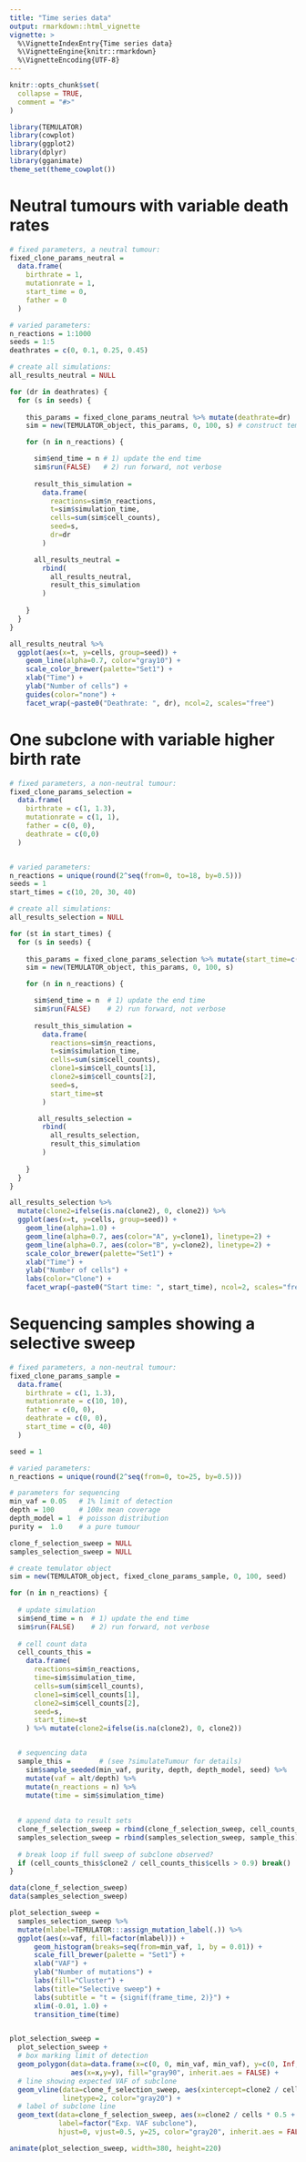 ```yaml
---
title: "Time series data"
output: rmarkdown::html_vignette
vignette: >
  %\VignetteIndexEntry{Time series data}
  %\VignetteEngine{knitr::rmarkdown}
  %\VignetteEncoding{UTF-8}
---
```


```r
knitr::opts_chunk$set(
  collapse = TRUE,
  comment = "#>"
)
```


```r
library(TEMULATOR)
library(cowplot)
library(ggplot2)
library(dplyr)
library(gganimate)
theme_set(theme_cowplot())
```


# Neutral tumours with variable death rates

```r
# fixed parameters, a neutral tumour:
fixed_clone_params_neutral = 
  data.frame(
    birthrate = 1,
    mutationrate = 1,
    start_time = 0,
    father = 0
  )

# varied parameters:
n_reactions = 1:1000
seeds = 1:5
deathrates = c(0, 0.1, 0.25, 0.45)
```


```r
# create all simulations:
all_results_neutral = NULL

for (dr in deathrates) {
  for (s in seeds) {
    
    this_params = fixed_clone_params_neutral %>% mutate(deathrate=dr)
    sim = new(TEMULATOR_object, this_params, 0, 100, s) # construct temulator object

    for (n in n_reactions) {

      sim$end_time = n # 1) update the end time
      sim$run(FALSE)   # 2) run forward, not verbose
      
      result_this_simulation =
        data.frame(
          reactions=sim$n_reactions,
          t=sim$simulation_time,
          cells=sum(sim$cell_counts),
          seed=s,
          dr=dr
        )

      all_results_neutral = 
        rbind(
          all_results_neutral, 
          result_this_simulation
        )
      
    }
  }
}
```


```r
all_results_neutral %>% 
  ggplot(aes(x=t, y=cells, group=seed)) + 
    geom_line(alpha=0.7, color="gray10") + 
    scale_color_brewer(palette="Set1") + 
    xlab("Time") + 
    ylab("Number of cells") + 
    guides(color="none") +
    facet_wrap(~paste0("Deathrate: ", dr), ncol=2, scales="free")
```


# One subclone with variable higher birth rate

```r
# fixed parameters, a non-neutral tumour:
fixed_clone_params_selection = 
  data.frame(
    birthrate = c(1, 1.3),
    mutationrate = c(1, 1),
    father = c(0, 0),
    deathrate = c(0,0)
  )


# varied parameters:
n_reactions = unique(round(2^seq(from=0, to=18, by=0.5)))
seeds = 1
start_times = c(10, 20, 30, 40)
```


```r
# create all simulations:
all_results_selection = NULL

for (st in start_times) {
  for (s in seeds) {
    
    this_params = fixed_clone_params_selection %>% mutate(start_time=c(0, st))
    sim = new(TEMULATOR_object, this_params, 0, 100, s)

    for (n in n_reactions) {

      sim$end_time = n  # 1) update the end time
      sim$run(FALSE)    # 2) run forward, not verbose
      
      result_this_simulation =
        data.frame(
          reactions=sim$n_reactions,
          t=sim$simulation_time,
          cells=sum(sim$cell_counts),
          clone1=sim$cell_counts[1],
          clone2=sim$cell_counts[2],
          seed=s,
          start_time=st
        )

       all_results_selection = 
        rbind(
          all_results_selection, 
          result_this_simulation
        )
       
    }
  }
}
```



```r
all_results_selection %>% 
  mutate(clone2=ifelse(is.na(clone2), 0, clone2)) %>%
  ggplot(aes(x=t, y=cells, group=seed)) + 
    geom_line(alpha=1.0) + 
    geom_line(alpha=0.7, aes(color="A", y=clone1), linetype=2) + 
    geom_line(alpha=0.7, aes(color="B", y=clone2), linetype=2) + 
    scale_color_brewer(palette="Set1") + 
    xlab("Time") + 
    ylab("Number of cells") + 
    labs(color="Clone") +
    facet_wrap(~paste0("Start time: ", start_time), ncol=2, scales="free")
```


# Sequencing samples showing a selective sweep 

```r
# fixed parameters, a non-neutral tumour:
fixed_clone_params_sample = 
  data.frame(
    birthrate = c(1, 1.3),
    mutationrate = c(10, 10),
    father = c(0, 0),
    deathrate = c(0, 0),
    start_time = c(0, 40)
  )

seed = 1

# varied parameters:
n_reactions = unique(round(2^seq(from=0, to=25, by=0.5)))

# parameters for sequencing
min_vaf = 0.05   # 1% limit of detection
depth = 100      # 100x mean coverage
depth_model = 1  # poisson distribution
purity =  1.0    # a pure tumour
```



```r
clone_f_selection_sweep = NULL
samples_selection_sweep = NULL

# create temulator object
sim = new(TEMULATOR_object, fixed_clone_params_sample, 0, 100, seed)

for (n in n_reactions) {
  
  # update simulation
  sim$end_time = n  # 1) update the end time
  sim$run(FALSE)    # 2) run forward, not verbose
      
  # cell count data
  cell_counts_this =
    data.frame(
      reactions=sim$n_reactions,
      time=sim$simulation_time,
      cells=sum(sim$cell_counts),
      clone1=sim$cell_counts[1],
      clone2=sim$cell_counts[2],
      seed=s,
      start_time=st
    ) %>% mutate(clone2=ifelse(is.na(clone2), 0, clone2))


  # sequencing data
  sample_this =       # (see ?simulateTumour for details)
    sim$sample_seeded(min_vaf, purity, depth, depth_model, seed) %>%
    mutate(vaf = alt/depth) %>% 
    mutate(n_reactions = n) %>% 
    mutate(time = sim$simulation_time)
  
  
  # append data to result sets
  clone_f_selection_sweep = rbind(clone_f_selection_sweep, cell_counts_this)
  samples_selection_sweep = rbind(samples_selection_sweep, sample_this)
  
  # break loop if full sweep of subclone observed? 
  if (cell_counts_this$clone2 / cell_counts_this$cells > 0.9) break()
}
```
```r
data(clone_f_selection_sweep)
data(samples_selection_sweep)
```


```r
plot_selection_sweep = 
  samples_selection_sweep %>%
  mutate(mlabel=TEMULATOR:::assign_mutation_label(.)) %>%
  ggplot(aes(x=vaf, fill=factor(mlabel))) + 
      geom_histogram(breaks=seq(from=min_vaf, 1, by = 0.01)) + 
      scale_fill_brewer(palette = "Set1") + 
      xlab("VAF") + 
      ylab("Number of mutations") + 
      labs(fill="Cluster") + 
      labs(title="Selective sweep") + 
      labs(subtitle = "t = {signif(frame_time, 2)}") + 
      xlim(-0.01, 1.0) + 
      transition_time(time) 


plot_selection_sweep =  
  plot_selection_sweep +
  # box marking limit of detection
  geom_polygon(data=data.frame(x=c(0, 0, min_vaf, min_vaf), y=c(0, Inf, Inf, 0)), 
               aes(x=x,y=y), fill="gray90", inherit.aes = FALSE) + 
  # line showing expected VAF of subclone
  geom_vline(data=clone_f_selection_sweep, aes(xintercept=clone2 / cells * 0.5), 
             linetype=2, color="gray20") + 
  # label of subclone line
  geom_text(data=clone_f_selection_sweep, aes(x=clone2 / cells * 0.5 + 0.025),
            label=factor("Exp. VAF subclone"),
            hjust=0, vjust=0.5, y=25, color="gray20", inherit.aes = FALSE) 

animate(plot_selection_sweep, width=380, height=220)
```
